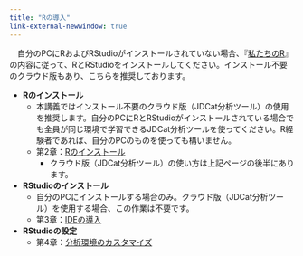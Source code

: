 ```yaml
---
title: "Rの導入"
link-external-newwindow: true
---
```


　自分のPCにRおよびRStudioがインストールされていない場合、『[私たちのR]()』の内容に従って、RとRStudioをインストールしてください。インストール不要のクラウド版もあり、こちらを推奨しております。

- **Rのインストール**
   - 本講義ではインストール不要のクラウド版（JDCat分析ツール）の使用を推奨します。自分のPCにRとRStudioがインストールされている場合でも全員が同じ環境で学習できるJDCat分析ツールを使ってください。R経験者であれば、自分のPCのものを使っても構いません。
   - 第2章：[Rのインストール](https://www.jaysong.net/RBook/installation.html)
      - クラウド版（JDCat分析ツール）の使い方は上記ページの後半にあります。
- **RStudioのインストール**
   - 自分のPCにインストールする場合のみ。クラウド版（JDCat分析ツール）を使用する場合、この作業は不要です。
   - 第3章：[IDEの導入](https://www.jaysong.net/RBook/ide.html)
- **RStudioの設定**
   - 第4章：[分析環境のカスタマイズ](https://www.jaysong.net/RBook/r_customize.html)